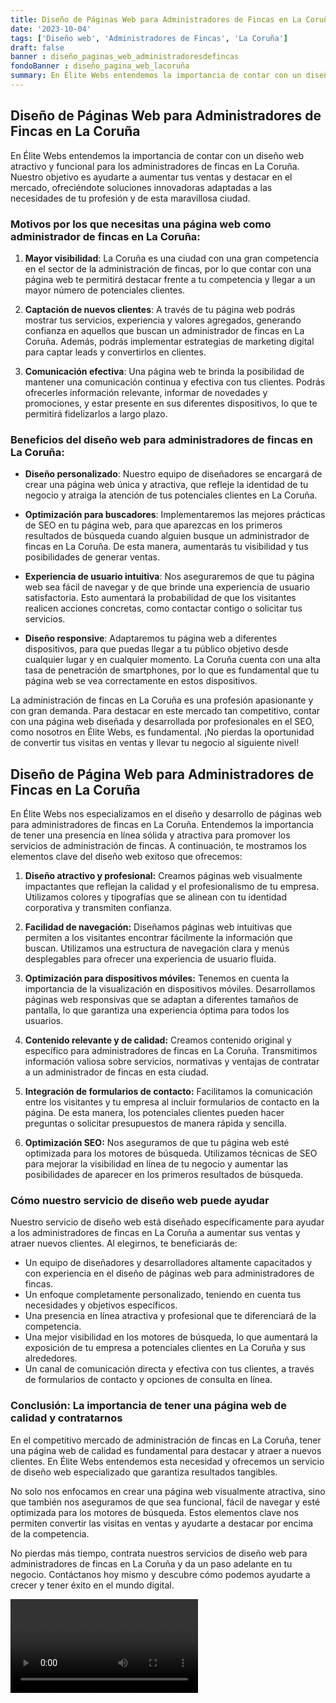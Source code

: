 ```yaml
---
title: Diseño de Páginas Web para Administradores de Fincas en La Coruña
date: '2023-10-04'
tags: ['Diseño web', 'Administradores de Fincas', 'La Coruña']
draft: false
banner : diseño_paginas_web_administradoresdefincas
fondoBanner : diseño_pagina_web_lacoruña
summary: En Élite Webs entendemos la importancia de contar con un diseño web atractivo y funcional para los administradores de fincas en La Coruña. Nuestro objetivo es ayudarte a aumentar tus ventas y destacar en el mercado, ofreciéndote soluciones innovadoras adaptadas a las necesidades de tu profesión y de esta maravillosa ciudad.
---
```


## Diseño de Páginas Web para Administradores de Fincas en La Coruña

En Élite Webs entendemos la importancia de contar con un diseño web atractivo y funcional para los administradores de fincas en La Coruña. Nuestro objetivo es ayudarte a aumentar tus ventas y destacar en el mercado, ofreciéndote soluciones innovadoras adaptadas a las necesidades de tu profesión y de esta maravillosa ciudad.

### Motivos por los que necesitas una página web como administrador de fincas en La Coruña:

1. **Mayor visibilidad**: La Coruña es una ciudad con una gran competencia en el sector de la administración de fincas, por lo que contar con una página web te permitirá destacar frente a tu competencia y llegar a un mayor número de potenciales clientes.

2. **Captación de nuevos clientes**: A través de tu página web podrás mostrar tus servicios, experiencia y valores agregados, generando confianza en aquellos que buscan un administrador de fincas en La Coruña. Además, podrás implementar estrategias de marketing digital para captar leads y convertirlos en clientes.

3. **Comunicación efectiva**: Una página web te brinda la posibilidad de mantener una comunicación continua y efectiva con tus clientes. Podrás ofrecerles información relevante, informar de novedades y promociones, y estar presente en sus diferentes dispositivos, lo que te permitirá fidelizarlos a largo plazo.

### Beneficios del diseño web para administradores de fincas en La Coruña:

- **Diseño personalizado**: Nuestro equipo de diseñadores se encargará de crear una página web única y atractiva, que refleje la identidad de tu negocio y atraiga la atención de tus potenciales clientes en La Coruña.

- **Optimización para buscadores**: Implementaremos las mejores prácticas de SEO en tu página web, para que aparezcas en los primeros resultados de búsqueda cuando alguien busque un administrador de fincas en La Coruña. De esta manera, aumentarás tu visibilidad y tus posibilidades de generar ventas.

- **Experiencia de usuario intuitiva**: Nos aseguraremos de que tu página web sea fácil de navegar y de que brinde una experiencia de usuario satisfactoria. Esto aumentará la probabilidad de que los visitantes realicen acciones concretas, como contactar contigo o solicitar tus servicios.

- **Diseño responsive**: Adaptaremos tu página web a diferentes dispositivos, para que puedas llegar a tu público objetivo desde cualquier lugar y en cualquier momento. La Coruña cuenta con una alta tasa de penetración de smartphones, por lo que es fundamental que tu página web se vea correctamente en estos dispositivos.

La administración de fincas en La Coruña es una profesión apasionante y con gran demanda. Para destacar en este mercado tan competitivo, contar con una página web diseñada y desarrollada por profesionales en el SEO, como nosotros en Élite Webs, es fundamental. ¡No pierdas la oportunidad de convertir tus visitas en ventas y llevar tu negocio al siguiente nivel!

<GifSeo />

<Cta />

## Diseño de Página Web para Administradores de Fincas en La Coruña

En Élite Webs nos especializamos en el diseño y desarrollo de páginas web para administradores de fincas en La Coruña. Entendemos la importancia de tener una presencia en línea sólida y atractiva para promover los servicios de administración de fincas. A continuación, te mostramos los elementos clave del diseño web exitoso que ofrecemos:

1. **Diseño atractivo y profesional:** Creamos páginas web visualmente impactantes que reflejan la calidad y el profesionalismo de tu empresa. Utilizamos colores y tipografías que se alinean con tu identidad corporativa y transmiten confianza.

2. **Facilidad de navegación:** Diseñamos páginas web intuitivas que permiten a los visitantes encontrar fácilmente la información que buscan. Utilizamos una estructura de navegación clara y menús desplegables para ofrecer una experiencia de usuario fluida.

3. **Optimización para dispositivos móviles:** Tenemos en cuenta la importancia de la visualización en dispositivos móviles. Desarrollamos páginas web responsivas que se adaptan a diferentes tamaños de pantalla, lo que garantiza una experiencia óptima para todos los usuarios.

4. **Contenido relevante y de calidad:** Creamos contenido original y específico para administradores de fincas en La Coruña. Transmitimos información valiosa sobre servicios, normativas y ventajas de contratar a un administrador de fincas en esta ciudad.

5. **Integración de formularios de contacto:** Facilitamos la comunicación entre los visitantes y tu empresa al incluir formularios de contacto en la página. De esta manera, los potenciales clientes pueden hacer preguntas o solicitar presupuestos de manera rápida y sencilla.

6. **Optimización SEO:** Nos aseguramos de que tu página web esté optimizada para los motores de búsqueda. Utilizamos técnicas de SEO para mejorar la visibilidad en línea de tu negocio y aumentar las posibilidades de aparecer en los primeros resultados de búsqueda.

### Cómo nuestro servicio de diseño web puede ayudar

Nuestro servicio de diseño web está diseñado específicamente para ayudar a los administradores de fincas en La Coruña a aumentar sus ventas y atraer nuevos clientes. Al elegirnos, te beneficiarás de:

- Un equipo de diseñadores y desarrolladores altamente capacitados y con experiencia en el diseño de páginas web para administradores de fincas.
- Un enfoque completamente personalizado, teniendo en cuenta tus necesidades y objetivos específicos.
- Una presencia en línea atractiva y profesional que te diferenciará de la competencia.
- Una mejor visibilidad en los motores de búsqueda, lo que aumentará la exposición de tu empresa a potenciales clientes en La Coruña y sus alrededores.
- Un canal de comunicación directa y efectiva con tus clientes, a través de formularios de contacto y opciones de consulta en línea.

### Conclusión: La importancia de tener una página web de calidad y contratarnos

En el competitivo mercado de administración de fincas en La Coruña, tener una página web de calidad es fundamental para destacar y atraer a nuevos clientes. En Élite Webs entendemos esta necesidad y ofrecemos un servicio de diseño web especializado que garantiza resultados tangibles.

No solo nos enfocamos en crear una página web visualmente atractiva, sino que también nos aseguramos de que sea funcional, fácil de navegar y esté optimizada para los motores de búsqueda. Estos elementos clave nos permiten convertir las visitas en ventas y ayudarte a destacar por encima de la competencia.

No pierdas más tiempo, contrata nuestros servicios de diseño web para administradores de fincas en La Coruña y da un paso adelante en tu negocio. Contáctanos hoy mismo y descubre cómo podemos ayudarte a crecer y tener éxito en el mundo digital.

<Video />

<CtaBot job='Administradores de Fincas' city='La Coruña'/>

<Gmaps query='La Coruña+españa+maps' />